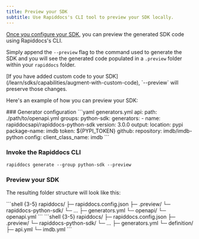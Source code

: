 ```yaml
---
title: Preview your SDK
subtitle: Use Rapiddocs's CLI tool to preview your SDK locally.
---
```


[Once you configure your SDK](/learn/sdks/getting-started/generate-your-first-sdk), you can preview the generated SDK code using Rapiddocs's CLI.

Simply append the `--preview` flag to the command used to generate the SDK and you will see the generated code populated in a `.preview` folder within your `rapiddocs` folder.

<Tip title="Custom Code">
  [If you have added custom code to your SDK](/learn/sdks/capabilities/augment-with-custom-code), `--preview` will
  preserve those changes.
</Tip>

Here's an example of how you can preview your SDK:

<Steps>
### Generator configuration
```yaml generators.yml
api: 
  path: ./path/to/openapi.yml
groups:
  python-sdk:
    generators:
      - name: rapiddocsapi/rapiddocs-python-sdk
        version: 3.0.0
        output:
          location: pypi
          package-name: imdb
          token: ${PYPI_TOKEN}
        github:
          repository: imdb/imdb-python
        config:
          client_class_name: imdb
```

### Invoke the Rapiddocs CLI

```shell
rapiddocs generate --group python-sdk --preview
```

### Preview your SDK

The resulting folder structure will look like this:

<Tabs>
<Tab title="OpenAPI">
```shell {3-5}
rapiddocs/
  ├─ rapiddocs.config.json
  ├─ .preview/
    └─ rapiddocs-python-sdk/
      └─ ...
  ├─ generators.yml
  └─ openapi/
    └─ openapi.yml
```
</Tab>
<Tab title="Rapiddocs Definition">
```shell {3-5}
rapiddocs/
  ├─ rapiddocs.config.json
  ├─ .preview/
    └─ rapiddocs-python-sdk/
      └─ ...
  ├─ generators.yml
  └─ definition/
    ├─ api.yml
    └─ imdb.yml
```
</Tab>
</Tabs>
</Steps>
